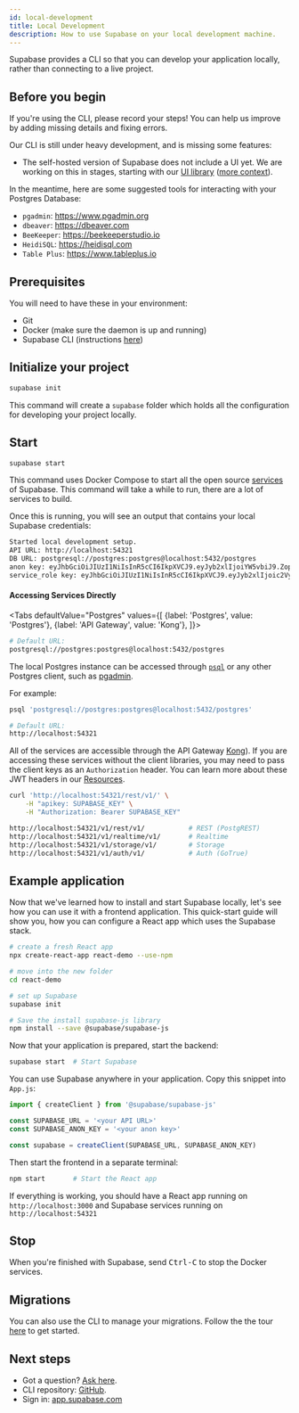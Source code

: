 ```yaml
---
id: local-development
title: Local Development
description: How to use Supabase on your local development machine.
---
```



Supabase provides a CLI so that you can develop your application locally, rather than connecting to a live project.

## Before you begin

If you're using the CLI, please record your steps! You can help us improve by adding missing details and fixing errors.

Our CLI is still under heavy development, and is missing some features:

- The self-hosted version of Supabase does not include a UI yet.
  We are working on this in stages, starting with our [UI library](https://github.com/supabase/ui)
  ([more context](https://github.com/supabase/supabase/discussions/1001#discussioncomment-558696)).

In the meantime, here are some suggested tools for interacting with your Postgres Database:

- `pgadmin`: https://www.pgadmin.org
- `dbeaver`: https://dbeaver.com
- `BeeKeeper`: https://beekeeperstudio.io
- `HeidiSQL`: https://heidisql.com
- `Table Plus`: https://www.tableplus.io

## Prerequisites

You will need to have these in your environment:

- Git
- Docker (make sure the daemon is up and running)
- Supabase CLI (instructions [here](https://github.com/supabase/cli))

## Initialize your project

```bash
supabase init
```

This command will create a `supabase` folder which holds all the configuration for developing your project locally.

## Start

```bash
supabase start
```

This command uses Docker Compose to start all the open source [services](/docs/#how-it-works) of Supabase. This command will take a while to run, there are a lot of services to build.

Once this is running, you will see an output that contains your local Supabase credentials:

```txt
Started local development setup.
API URL: http://localhost:54321
DB URL: postgresql://postgres:postgres@localhost:5432/postgres
anon key: eyJhbGciOiJIUzI1NiIsInR5cCI6IkpXVCJ9.eyJyb2xlIjoiYW5vbiJ9.ZopqoUt20nEV9cklpv9e3yw3PVyZLmKs5qLD6nGL1SI
service_role key: eyJhbGciOiJIUzI1NiIsInR5cCI6IkpXVCJ9.eyJyb2xlIjoic2VydmljZV9yb2xlIn0.M2d2z4SFn5C7HlJlaSLfrzuYim9nbY_XI40uWFN3hEE
```

#### Accessing Services Directly

<Tabs
defaultValue="Postgres"
values={[
  {label: 'Postgres', value: 'Postgres'},
  {label: 'API Gateway', value: 'Kong'},
]}>
<TabItem value="Postgres">

```sh
# Default URL:
postgresql://postgres:postgres@localhost:5432/postgres
```

The local Postgres instance can be accessed through [`psql`](https://www.postgresql.org/docs/current/app-psql.html)
or any other Postgres client, such as [pgadmin](https://www.pgadmin.org/).

For example:

```bash
psql 'postgresql://postgres:postgres@localhost:5432/postgres'
```

</TabItem>
<TabItem value="Kong">

```sh
# Default URL:
http://localhost:54321
```

All of the services are accessible through the API Gateway [Kong](https://github.com/Kong/kong)).
If you are accessing these services without the client libraries, you may need to pass the client keys as an `Authorization` header.
You can learn more about these JWT headers in our [Resources](/docs/learn/auth-deep-dive/auth-deep-dive-jwts).

```sh
curl 'http://localhost:54321/rest/v1/' \
    -H "apikey: SUPABASE_KEY" \
    -H "Authorization: Bearer SUPABASE_KEY"

http://localhost:54321/v1/rest/v1/           # REST (PostgREST)
http://localhost:54321/v1/realtime/v1/       # Realtime
http://localhost:54321/v1/storage/v1/        # Storage
http://localhost:54321/v1/auth/v1/           # Auth (GoTrue)
```

</TabItem>
</Tabs>

## Example application

Now that we've learned how to install and start Supabase locally, let's see how you can use it with a frontend application.
This quick-start guide will show you, how you can configure a React app which uses the Supabase stack.

```bash
# create a fresh React app
npx create-react-app react-demo --use-npm

# move into the new folder
cd react-demo

# set up Supabase
supabase init

# Save the install supabase-js library
npm install --save @supabase/supabase-js
```

Now that your application is prepared, start the backend:

```bash
supabase start  # Start Supabase
```

You can use Supabase anywhere in your application. Copy this snippet into `App.js`:

```js
import { createClient } from '@supabase/supabase-js'

const SUPABASE_URL = '<your API URL>'
const SUPABASE_ANON_KEY = '<your anon key>'

const supabase = createClient(SUPABASE_URL, SUPABASE_ANON_KEY)
```

Then start the frontend in a separate terminal:

```bash
npm start       # Start the React app
```

If everything is working, you should have a React app running on `http://localhost:3000` and Supabase services running on `http://localhost:54321`

## Stop

When you're finished with Supabase, send <kbd>Ctrl-C</kbd> to stop the Docker services.

## Migrations

You can also use the CLI to manage your migrations. Follow the the tour [here](https://github.com/supabase/cli/tree/main/examples/tour) to get started.

## Next steps

- Got a question? [Ask here](https://github.com/supabase/supabase/discussions).
- CLI repository: [GitHub](https://github.com/supabase/cli).
- Sign in: [app.supabase.com](https://app.supabase.com)
